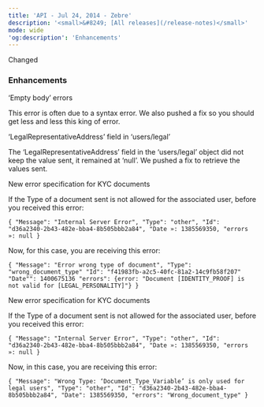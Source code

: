 ```yaml
---
title: 'API - Jul 24, 2014 - Zebre'  
description: '<small>&#8249; [All releases](/release-notes)</small>'  
mode: wide  
'og:description': 'Enhancements'  
---
```

  
  <div class="pill pill-blue">Changed</div> 
  
### Enhancements  

‘Empty body’ errors  

This error is often due to a syntax error. We also pushed a fix so you should get less and less this king of error.  

‘LegalRepresentativeAddress’ field in ‘users/legal’  

The ‘LegalRepresentativeAddress’ field in the ‘users/legal’ object did not keep the value sent, it remained at ‘null’. We pushed a fix to retrieve the values sent.  

New error specification for KYC documents  

If the Type of a document sent is not allowed for the associated user, before you received this error:  

`{ "Message": "Internal Server Error", "Type": "other", "Id": "d36a2340-2b43-482e-bba4-8b505bbb2a84", "Date »: 1385569350, "errors »: null }`  

Now, for this case, you are receiving this error:  

`{ "Message": "Error wrong type of document", "Type": "wrong_document_type" "Id": "f41983fb-a2c5-40fc-81a2-14c9fb58f207" "Date"": 1400675136 "errors": {error: "Document [IDENTITY_PROOF] is not valid for [LEGAL_PERSONALITY]"} }`  

New error specification for KYC documents  

If the Type of a document sent is not allowed for the associated user, before you received this error:  

`{ "Message": "Internal Server Error", "Type": "other", "Id": "d36a2340-2b43-482e-bba4-8b505bbb2a84", "Date »: 1385569350, "errors »: null }`  

Now, in this case, you are receiving this error:  

`{ "Message": "Wrong Type: ‘Document_Type_Variable’ is only used for legal users", "Type": "other", "Id": "d36a2340-2b43-482e-bba4-8b505bbb2a84", "Date": 1385569350, "errors": "Wrong_document_type" }`